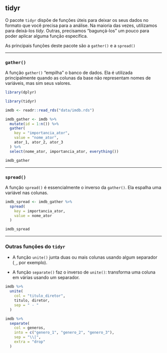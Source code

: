## tidyr

O pacote `tidyr` dispõe de funções úteis para deixar os seus dados no formato que você precisa para a análise. Na maioria das vezes, utilizamos para deixá-los _tidy_. Outras, precisamos "bagunçá-los" um pouco para poder aplicar alguma função específica.

As principais funções deste pacote são a `gather()` e a `spread()`

-----------------------------------------------------

### `gather()`

A função `gather()` "empilha" o banco de dados. Ela é utilizada principalmente quando as colunas da base não representam nomes de variáveis, mas sim seus valores.

```r
library(dplyr)
```

```r
library(tidyr)

imdb <- readr::read_rds("data/imdb.rds")

imdb_gather <- imdb %>%
  mutate(id = 1:n()) %>%
  gather(
    key = "importancia_ator",
    value = "nome_ator",
    ator_1, ator_2, ator_3
  ) %>%
  select(nome_ator, importancia_ator, everything())

imdb_gather
```

-----------------------------------------------------

### `spread()`

A função `spread()` é essencialmente o inverso da `gather()`. Ela espalha uma variável nas colunas.

```r
imdb_spread <- imdb_gather %>%
  spread(
    key = importancia_ator,
    value = nome_ator
  )

imdb_spread
```

-----------------------------------------------------

### Outras funções do `tidyr`

- A função `unite()` junta duas ou mais colunas usando algum separador (`_`, por exemplo).

- A função `separate()` faz o inverso de `unite()`: transforma uma coluna em várias usando um separador.

```r
imdb %>%
  unite(
    col = "titulo_diretor",
    titulo, diretor,
    sep = " - "
  )
```

```r
imdb %>%
  separate(
    col = generos,
    into = c("genero_1", "genero_2", "genero_3"),
    sep = "\\|",
    extra = "drop"
  )
```

